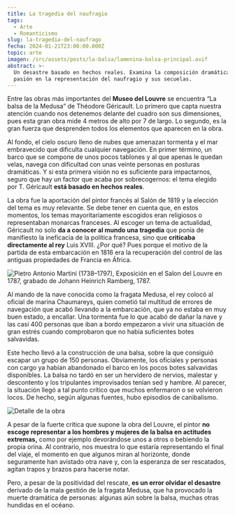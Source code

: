 ```yaml
---
title: La tragedia del naufragio
tags:
  - Arte
  - Romanticismo
slug: la-tragedia-del-naufrago
fecha: 2024-01-21T23:00:00.000Z
topic: arte
imagen: /src/assets/posts/la-balsa/lamenina-balsa-principal.avif
abstract: >-
  Un desastre basado en hechos reales. Examina la composición dramática y la
  pasión en la representación del naufragio y sus secuelas.
---
```


Entre las obras más importantes del **Museo del Louvre** se encuentra “La balsa de la Medusa” de Théodore Géricault. Lo primero que capta nuestra atención cuando nos detenemos delante del cuadro son sus dimensiones, pues esta gran obra mide 4 metros de alto por 7 de largo. Lo segundo, es la gran fuerza que desprenden todos los elementos que aparecen en la obra.

Al fondo, el cielo oscuro lleno de nubes que amenazan tormenta y el mar embravecido que dificulta cualquier navegación. En primer término, un barco que se compone de unos pocos tablones y al que apenas le quedan velas, navega con dificultad con unas veinte personas en posturas dramáticas. Y si esta primera visión no es suficiente para impactarnos, seguro que hay un factor que acaba por sobrecogernos: el tema elegido por T. Géricault **está basado en hechos reales**.

La obra fue la aportación del pintor francés al Salón de 1819 y la elección del tema es muy relevante. Se debe tener en cuenta que, en estos momentos, los temas mayoritariamente escogidos eran religiosos o representaban monarcas franceses. Al escoger un tema de actualidad, Géricault no solo **da a conocer al mundo una tragedia** que ponía de manifiesto la ineficacia de la política francesa, sino que **criticaba directamente al rey** Luis XVIII. ¿Por qué?
Pues porque el motivo de la partida de esta embarcación en 1816 era la recuperación del control de las antiguas propiedades de Francia en África.

![Pietro Antonio Martini (1738–1797), Exposición en el Salon del Louvre en 1787, grabado de Johann Heinrich Ramberg, 1787.](/src/assets/posts/la-balsa/lamenina-balsa-cuadros.webp "Pietro Antonio Martini (1738–1797), Exposición en el Salon del Louvre en 1787, grabado de Johann Heinrich Ramberg, 1787.")

Al mando de la nave conocida como la fragata Medusa, el rey colocó al oficial de marina Chaumareys, quien cometió tal multitud de errores de navegación que acabó llevando a la embarcación, que ya no estaba en muy buen estado, a encallar. Una tormenta fue lo que acabó de dañar la nave y las casi 400 personas que iban a bordo empezaron a vivir una situación de gran estrés cuando comprobaron que no había suficientes botes salvavidas.

Este hecho llevó a la construcción de una balsa, sobre la que consiguió escapar un grupo de 150 personas. Obviamente, los oficiales y personas con cargo ya habían abandonado el barco en los pocos botes salvavidas disponibles. La balsa no tardó en ser un hervidero de nervios, malestar y descontento y los tripulantes improvisados tenían sed y hambre. Al parecer, la situación llegó a tal punto crítico que muchos enfermaron o se volvieron locos. De hecho, según algunas fuentes, hubo episodios de canibalismo.

![Detalle de la obra](/src/assets/posts/la-balsa/lamenina-balsa-detalle.avif "Detalle de la obra")

A pesar de la fuerte crítica que supone la obra del Louvre, el pintor **no escoge representar a los hombres y mujeres de la balsa en actitudes extremas,** como por ejemplo devorándose unos a otros o bebiendo la propia orina. Al contrario, nos muestra lo que estaría representando el final del viaje, el momento en que algunos miran al horizonte, donde seguramente han avistado otra nave y, con la esperanza de ser rescatados, agitan trapos y brazos para hacerse notar.

Pero, a pesar de la positividad del rescate, **es un error olvidar el desastre** derivado de la mala gestión de la fragata Medusa, que ha provocado la muerte dramática de personas: algunas aún sobre la balsa, muchas otras hundidas en el océano.
